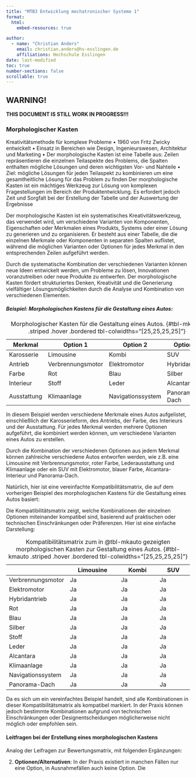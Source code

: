 ```yaml
---
title: "MTB3 Entwicklung mechatronischer Systeme 1"
format:
  html:
    embed-resources: true

author:
  - name: "Christian Anders"
    email: christian.anders@hs-esslingen.de
    affiliations: Hochschule Esslingen
date: last-modified
toc: true
number-sections: false
scrollable: true
---
```


<!-- -------------------------------------------------------------------------

                       Callout !!! WARNING !!!

-------------------------------------------------------------------------- -->
::: {.callout-warning}
## WARNING!
**THIS DOCUMENT IS STILL WORK IN PROGRESS!!!**
:::
<!-- -------------------------------------------------------------------------

                       Morphologischer Kasten

-------------------------------------------------------------------------- -->



### Morphologischer Kasten

Kreativitätsmethode für komplexe Probleme • 1960 von Fritz Zwicky entwickelt • Einsatz in Bereichen wie Design, Ingenieurswesen, Architektur und Marketing • Der morphologische Kasten ist eine Tabelle aus: Zeilen repräsentieren die einzelnen Teilaspekte des Problems, die Spalten enthalten mögliche Lösungen und deren wichtigsten Vor- und Nahteile • Ziel: mögliche Lösungen für jeden Teilaspekt zu kombinieren um eine gesamtheitliche Lösung für das Problem zu finden Der morphologische Kasten ist ein mächtiges Werkzeug zur Lösung von komplexen Fragestellungen im Bereich der Produktentwicklung. Es erfordert jedoch Zeit und Sorgfalt bei der Erstellung der Tabelle und der Auswertung der Ergebnisse


Der morphologische Kasten ist ein systematisches Kreativitätswerkzeug, das verwendet wird, um verschiedene Varianten von Komponenten, Eigenschaften oder Merkmalen eines Produkts, Systems oder einer Lösung zu generieren und zu organisieren. Er besteht aus einer Tabelle, die die einzelnen Merkmale oder Komponenten in separaten Spalten auflistet, während die möglichen Varianten oder Optionen für jedes Merkmal in den entsprechenden Zeilen aufgeführt werden. 

Durch die systematische Kombination der verschiedenen Varianten können neue Ideen entwickelt werden, um Probleme zu lösen, Innovationen voranzutreiben oder neue Produkte zu entwerfen. Der morphologische Kasten fördert strukturiertes Denken, Kreativität und die Generierung vielfältiger Lösungsmöglichkeiten durch die Analyse und Kombination von verschiedenen Elementen.

##### Beispiel: Morphologischen Kastens für die Gestaltung eines Autos:

| Merkmal       | Option 1            | Option 2         | Option 3        |
|---------------|---------------------|-------------------|-----------------|
| Karosserie    | Limousine           | Kombi             | SUV             |
| Antrieb       | Verbrennungsmotor   | Elektromotor      | Hybridantrieb   |
| Farbe         | Rot                 | Blau              | Silber          |
| Interieur     | Stoff               | Leder             | Alcantara       |
| Ausstattung   | Klimaanlage         | Navigationssystem | Panorama-Dach   |

: Morphologischer Kasten für die Gestaltung eines Autos.  {#tbl-mkauto .striped .hover .bordered tbl-colwidths="[25,25,25,25]"}

In diesem Beispiel werden verschiedene Merkmale eines Autos aufgelistet, einschließlich der Karosserieform, des Antriebs, der Farbe, des Interieurs und der Ausstattung. Für jedes Merkmal werden mehrere Optionen aufgeführt, die kombiniert werden können, um verschiedene Varianten eines Autos zu erstellen.

Durch die Kombination der verschiedenen Optionen aus jedem Merkmal können zahlreiche verschiedene Autos entworfen werden, wie z.B. eine Limousine mit Verbrennungsmotor, roter Farbe, Lederausstattung und Klimaanlage oder ein SUV mit Elektromotor, blauer Farbe, Alcantara-Interieur und Panorama-Dach.

Natürlich, hier ist eine vereinfachte Kompatibilitätsmatrix, die auf dem vorherigen Beispiel des morphologischen Kastens für die Gestaltung eines Autos basiert:


Die Kompatibilitätsmatrix zeigt, welche Kombinationen der einzelnen Optionen miteinander kompatibel sind, basierend auf praktischen oder technischen Einschränkungen oder Präferenzen. Hier ist eine einfache Darstellung:

|                 | Limousine             | Kombi            | SUV            |
|-----------------|-----------------------|------------------|----------------|
| Verbrennungsmotor | Ja                    | Ja               | Ja             |
| Elektromotor      | Ja                    | Ja               | Ja             |
| Hybridantrieb     | Ja                    | Ja               | Ja             |
| Rot               | Ja                    | Ja               | Ja             |
| Blau              | Ja                    | Ja               | Ja             |
| Silber            | Ja                    | Ja               | Ja             |
| Stoff             | Ja                    | Ja               | Ja             |
| Leder             | Ja                    | Ja               | Ja             |
| Alcantara         | Ja                    | Ja               | Ja             |
| Klimaanlage       | Ja                    | Ja               | Ja             |
| Navigationssystem | Ja                    | Ja               | Ja             |
| Panorama-Dach     | Ja                    | Ja               | Ja             |

: Kompatibilitätsmatrix zum in @tbl-mkauto gezeigten morphologischen Kasten zur Gestaltung eines Autos.  {#tbl-kmauto .striped .hover .bordered tbl-colwidths="[25,25,25,25]"}

Da es sich um ein vereinfachtes Beispiel handelt, sind alle Kombinationen in dieser Kompatibilitätsmatrix als kompatibel markiert. In der Praxis können jedoch bestimmte Kombinationen aufgrund von technischen Einschränkungen oder Designentscheidungen möglicherweise nicht möglich oder empfohlen sein.



#### Leitfragen bei der Erstellung eines morphologischen Kastens

Analog der Leifragen zur Bewertungsmatrix, mit folgenden Ergänzungen:

2. **Optionen/Alternativen**: In der Praxis existiert in manchen Fällen nur eine Option, in Ausnahmefällen auch keine Option. Die 
